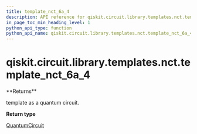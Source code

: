 ```yaml
---
title: template_nct_6a_4
description: API reference for qiskit.circuit.library.templates.nct.template_nct_6a_4
in_page_toc_min_heading_level: 1
python_api_type: function
python_api_name: qiskit.circuit.library.templates.nct.template_nct_6a_4
---
```


# qiskit.circuit.library.templates.nct.template\_nct\_6a\_4

<Function id="qiskit.circuit.library.templates.nct.template_nct_6a_4" isDedicatedPage={true} github="https://github.com/qiskit/qiskit/tree/stable/0.19/qiskit/circuit/library/templates/nct/template_nct_6a_4.py" signature="template_nct_6a_4()">
  **Returns**

  template as a quantum circuit.

  **Return type**

  [QuantumCircuit](qiskit.circuit.QuantumCircuit "qiskit.circuit.QuantumCircuit")
</Function>

